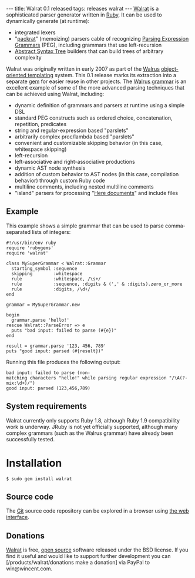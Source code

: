 ---
title: Walrat 0.1 released
tags: releases walrat
---
[[Walrat]] is a sophisticated parser generator written in [[Ruby]]. It can be used to dynamically generate (at runtime):

* integrated lexers
* "[[packrat]]" (memoizing) parsers cable of recognizing [[Parsing Expression Grammars]] (PEG), including grammars that use left-recursion
* [[Abstract Syntax Tree]] builders that can build trees of arbitrary complexity

Walrat was originally written in early 2007 as part of the [[Walrus]] [[object-oriented templating]] system. This 0.1 release marks its extraction into a separate [[gem]] for easier reuse in other projects. The [http://git.wincent.com/Walrus.git/blob/HEAD:/lib/walrus/grammar.rb Walrus grammar] is an excellent example of some of the more advanced parsing techniques that can be achieved using Walrat, including:

* dynamic definition of grammars and parsers at runtime using a simple DSL
* standard PEG constructs such as ordered choice, concatenation, repetition, predicates
* string and regular-expression based "parslets"
* arbitrarily complex proc/lambda based "parslets"
* convenient and customizable skipping behavior (in this case, whitespace skipping)
* left-recursion
* left-associative and right-associative productions
* dynamic AST node synthesis
* addition of custom behavior to AST nodes (in this case, compilation behavior) through custom Ruby code
* multiline comments, including nested multiline comments
* "island" parsers for processing "[[Here documents]]" and include files

== Example ==

This example shows a simple grammar that can be used to parse comma-separated lists of integers:

<pre lang="ruby">#!/usr/bin/env ruby
require 'rubygems'
require 'walrat'

class MySuperGrammar < Walrat::Grammar
  starting_symbol :sequence
  skipping        :whitespace
  rule            :whitespace, /\s+/
  rule            :sequence, :digits & (',' & :digits).zero_or_more
  rule            :digits, /\d+/
end

grammar = MySuperGrammar.new

begin
  grammar.parse 'hello!'
rescue Walrat::ParseError => e
  puts "bad input: failed to parse (#{e})"
end

result = grammar.parse '123, 456, 789'
puts "good input: parsed (#{result})"</pre>

Running this file produces the following output:

 bad input: failed to parse (non-matching characters "hello!" while parsing regular expression "/\A(?-mix:\d+)/")
 good input: parsed (123,456,789)

== System requirements ==

Walrat currently only supports Ruby 1.8, although Ruby 1.9 compatibility work is underway. JRuby is not yet officially supported, although many complex grammars (such as the Walrus grammar) have already been successfully tested.

= Installation =

<pre lang="shell">$ sudo gem install walrat</pre>

== Source code ==

The [[Git]] source code repository can be explored in a browser using [http://git.wincent.com/walrat.git the web interface].

== Donations ==

[[Walrat]] is free, [[open source]] software released under the BSD license. If you find it useful and would like to support further development you can [/products/walrat/donations make a donation] via PayPal to win@wincent.com.
